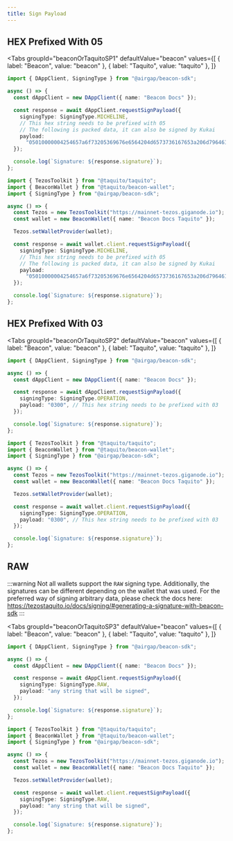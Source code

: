 ```yaml
---
title: Sign Payload
---
```


## HEX Prefixed With 05

<Tabs
  groupId="beaconOrTaquitoSP1"
  defaultValue="beacon"
  values={[
    { label: "Beacon", value: "beacon" },
    { label: "Taquito", value: "taquito" },
  ]}
>
  <TabItem value="beacon">

```ts code
import { DAppClient, SigningType } from "@airgap/beacon-sdk";

async () => {
  const dAppClient = new DAppClient({ name: "Beacon Docs" });

  const response = await dAppClient.requestSignPayload({
    signingType: SigningType.MICHELINE,
    // This hex string needs to be prefixed with 05
    // The following is packed data, it can also be signed by Kukai
    payload:
      "05010000004254657a6f73205369676e6564204d6573736167653a206d79646170702e636f6d20323032312d30312d31345431353a31363a30345a2048656c6c6f20776f726c6421",
  });

  console.log(`Signature: ${response.signature}`);
};
```

</TabItem>

<TabItem value="taquito">

```ts code
import { TezosToolkit } from "@taquito/taquito";
import { BeaconWallet } from "@taquito/beacon-wallet";
import { SigningType } from "@airgap/beacon-sdk";

async () => {
  const Tezos = new TezosToolkit("https://mainnet-tezos.giganode.io");
  const wallet = new BeaconWallet({ name: "Beacon Docs Taquito" });

  Tezos.setWalletProvider(wallet);

  const response = await wallet.client.requestSignPayload({
    signingType: SigningType.MICHELINE,
    // This hex string needs to be prefixed with 05
    // The following is packed data, it can also be signed by Kukai
    payload:
      "05010000004254657a6f73205369676e6564204d6573736167653a206d79646170702e636f6d20323032312d30312d31345431353a31363a30345a2048656c6c6f20776f726c6421",
  });

  console.log(`Signature: ${response.signature}`);
};
```

</TabItem>
</Tabs>

## HEX Prefixed With 03

<Tabs
  groupId="beaconOrTaquitoSP2"
  defaultValue="beacon"
  values={[
    { label: "Beacon", value: "beacon" },
    { label: "Taquito", value: "taquito" },
  ]}
>
  <TabItem value="beacon">

```ts code
import { DAppClient, SigningType } from "@airgap/beacon-sdk";

async () => {
  const dAppClient = new DAppClient({ name: "Beacon Docs" });

  const response = await dAppClient.requestSignPayload({
    signingType: SigningType.OPERATION,
    payload: "0300", // This hex string needs to be prefixed with 03
  });

  console.log(`Signature: ${response.signature}`);
};
```

</TabItem>

<TabItem value="taquito">

```ts code
import { TezosToolkit } from "@taquito/taquito";
import { BeaconWallet } from "@taquito/beacon-wallet";
import { SigningType } from "@airgap/beacon-sdk";

async () => {
  const Tezos = new TezosToolkit("https://mainnet-tezos.giganode.io");
  const wallet = new BeaconWallet({ name: "Beacon Docs Taquito" });

  Tezos.setWalletProvider(wallet);

  const response = await wallet.client.requestSignPayload({
    signingType: SigningType.OPERATION,
    payload: "0300", // This hex string needs to be prefixed with 03
  });

  console.log(`Signature: ${response.signature}`);
};
```

</TabItem>
</Tabs>

## RAW

:::warning
Not all wallets support the `RAW` signing type. Additionally, the signatures can be different depending on the wallet that was used. For the preferred way of signing arbitrary data, please check the docs here: https://tezostaquito.io/docs/signing/#generating-a-signature-with-beacon-sdk
:::

<Tabs
  groupId="beaconOrTaquitoSP3"
  defaultValue="beacon"
  values={[
    { label: "Beacon", value: "beacon" },
    { label: "Taquito", value: "taquito" },
  ]}
>
  <TabItem value="beacon">

```ts code
import { DAppClient, SigningType } from "@airgap/beacon-sdk";

async () => {
  const dAppClient = new DAppClient({ name: "Beacon Docs" });

  const response = await dAppClient.requestSignPayload({
    signingType: SigningType.RAW,
    payload: "any string that will be signed",
  });

  console.log(`Signature: ${response.signature}`);
};
```

</TabItem>

<TabItem value="taquito">

```ts code
import { TezosToolkit } from "@taquito/taquito";
import { BeaconWallet } from "@taquito/beacon-wallet";
import { SigningType } from "@airgap/beacon-sdk";

async () => {
  const Tezos = new TezosToolkit("https://mainnet-tezos.giganode.io");
  const wallet = new BeaconWallet({ name: "Beacon Docs Taquito" });

  Tezos.setWalletProvider(wallet);

  const response = await wallet.client.requestSignPayload({
    signingType: SigningType.RAW,
    payload: "any string that will be signed",
  });

  console.log(`Signature: ${response.signature}`);
};
```

</TabItem>
</Tabs>
